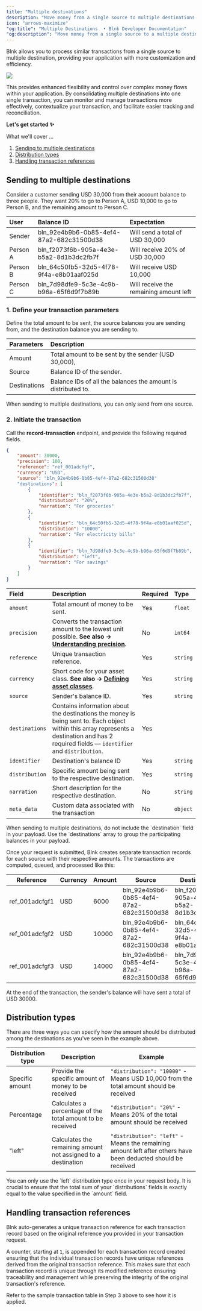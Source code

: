 ```yaml
---
title: "Multiple destinations"
description: "Move money from a single source to multiple destinations."
icon: "arrows-maximize"
"og:title": "Multiple Destinations  • Blnk Developer Documentation"
"og:description": "Move money from a single source to a multiple destinations in your Blnk Ledger."
---
```



Blnk allows you to process similar transactions from a single source to multiple destination, providing your application with more customization and efficiency.

<Frame caption="Simplified flow of how multiple sources work">
	<img src="/images/multiple-destinations.png" />
</Frame>

This provides enhanced flexibility and control over complex money flows within your application. By consolidating multiple destinations into one single transaction, you can monitor and manage transactions more effectively, contextualize your transaction, and facilitate easier tracking and reconciliation.

<CardGroup>
    <Card title="Multiple sources" href="multiple-sources" iconType="duotone" icon="arrows-minimize"></Card>
</CardGroup>

**Let's get started ✨**

What we'll cover …

1. [Sending to multiple destinations](#sending-to-multiple-destinations)
2. [Distribution types](#distribution-types)
3. [Handling transaction references](#handling-transaction-references)

## Sending to multiple destinations

Consider a customer sending USD 30,000 from their account balance to three people. They want 20% to go to Person A, USD 10,000 to go to Person B, and the remaining amount to Person C. 

| User | Balance ID | Expectation
| :--- | :--- | :--- |
| Sender | bln_92e4b9b6-0b85-4ef4-87a2-682c31500d38 | Will send a total of USD 30,000
| Person A | bln_f2073f6b-905a-4e3e-b5a2-8d1b3dc2fb7f | Will receive 20% of USD 30,000
| Person B | bln_64c50fb5-32d5-4f78-9f4a-e8b01aaf025d | Will receive USD 10,000
| Person C | bln_7d98dfe9-5c3e-4c9b-b96a-65f6d9f7b89b | Will receive the remaining amount left

### 1. Define your transaction parameters

Define the total amount to be sent, the source balances you are sending from, and the destination balance you are sending to.

| Parameters | Description
| :--- | :--- |
| Amount| Total amount to be sent by the sender (USD 30,000),
|Source| Balance ID of the sender.
|Destinations| Balance IDs of all the balances the amount is distributed to.

<Warning>
    When sending to multiple destinations, you can only send from one source.
</Warning>

### 2. Initiate the transaction

Call the **record-transaction** endpoint, and provide the following required fields.

```json Request {7-22}
{
    "amount": 30000,
    "precision": 100,
    "reference": "ref_001adcfgf",
    "currency": "USD",
    "source": "bln_92e4b9b6-0b85-4ef4-87a2-682c31500d38"
    "destinations": [
        {
            "identifier": "bln_f2073f6b-905a-4e3e-b5a2-8d1b3dc2fb7f",
            "distribution": "20%",
            "narration": "For groceries"
        },
        {
            "identifier": "bln_64c50fb5-32d5-4f78-9f4a-e8b01aaf025d",
            "distribution": "10000",
            "narration": "For electricity bills"
        },
        {
            "identifier": "bln_7d98dfe9-5c3e-4c9b-b96a-65f6d9f7b89b",
            "distribution": "left",
            "narration": "For savings"
        }
    ]
}
```

| Field | Description | Required | Type
| :--- | :--- | :--- | :---
|`amount`| Total amount of money to be sent. | Yes | `float`
| `precision` | Converts the transaction amount to the lowest unit possible. **See also → [Understanding precision](precision).** | No | `int64`
|`reference`| Unique transaction reference. | Yes | `string`
| `currency`| Short code for your asset class. **See also → [Defining asset classes](../balances/asset-classes).** |Yes|`string`
| `source`| Sender's balance ID. | Yes | `string`
| `destinations`| Contains information about the destinations the money is being sent to. Each object within this array represents a destination and has 2 required fields — `identifier` and `distribution`. | Yes
|`identifier`| Destination's balance ID | Yes | `string`
| `distribution`|Specific amount being sent to the respective destination. | Yes | `string`
|`narration`| Short description for the respective destination. | No | `string`
| `meta_data` | Custom data associated with the transaction | No | `object`

<Warning>
    When sending to multiple destinations, do not include the `destination` field in your payload. Use the `destinations` array to group the participating balances in your payload.
</Warning>

Once your request is submitted, Blnk creates separate transaction records for each source with their respective amounts. The transactions are computed, queued, and processed like this:

| Reference | Currency | Amount | Source | Destination
| --- | --- | --- | --- | --- |
| ref_001adcfgf1 | USD | 6000 | bln_92e4b9b6-0b85-4ef4-87a2-682c31500d38 | bln_f2073f6b-905a-4e3e-b5a2-8d1b3dc2fb7f
| ref_001adcfgf2 | USD | 10000 | bln_92e4b9b6-0b85-4ef4-87a2-682c31500d38 | bln_64c50fb5-32d5-4f78-9f4a-e8b01aaf025d
| ref_001adcfgf3 | USD | 14000 | bln_92e4b9b6-0b85-4ef4-87a2-682c31500d38 | bln_7d98dfe9-5c3e-4c9b-b96a-65f6d9f7b89b

At the end of the transaction, the sender's balance will have sent a total of USD 30000.

## Distribution types

There are three ways you can specify how the amount should be distributed among the destinations as you've seen in the example above.

| Distribution type | Description | Example
| --- | --- | --- |
| Specific amount | Provide the specific amount of money to be received | `"distribution": "10000"` - Means USD 10,000 from the total amount should be received
| Percentage | Calculates a percentage of the total amount to be received | `"distribution": "20%"` - Means 20% of the total amount should be received
| "left" | Calculates the remaining amount not assigned to a destination | `"distribution": "left"` - Means the remaining amount left after others have been deducted should be received

<Warning>
    You can only use the `left` distribution type once in your request body.
</Warning>

<Warning>
    It is crucial to ensure that the total sum of your `distributions` fields is exactly equal to the value specified in the `amount` field.
</Warning>

## Handling transaction references

Blnk auto-generates a unique transaction reference for each transaction record based on the original reference you provided in your transaction request. 

A counter, starting at `1`, is appended for each transaction record created ensuring that the individual transaction records have unique references derived from the original transaction reference. This makes sure that each transaction record is unique through its modified reference ensuring traceability and management while preserving the integrity of the original transaction's reference.

<Tip>
    Refer to the sample transaction table in Step 3 above to see how it is applied.
</Tip>

<NeedHelp />